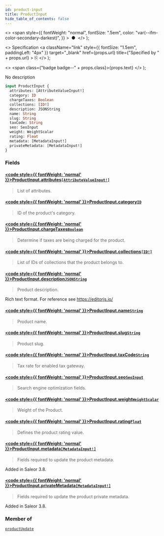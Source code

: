 ```yaml
---
id: product-input
title: ProductInput
hide_table_of_contents: false
---
```


  <>
    <span
      style={{
        fontWeight: "normal",
        fontSize: ".5em",
        color: "var(--ifm-color-secondary-darkest)",
      }}
    >
      &nbsp;●&nbsp;
    </span>
  </>
);

  <>
    Specification
    <a
      className="link"
      style={{ fontSize: "1.5em", paddingLeft: "4px" }}
      target="\_blank"
      href={props.url}
      title={"Specified by " + props.url}
    >
      ⎘
    </a>
  </>
);

  <>
    <span class={"badge badge--" + props.class}>{props.text}</span>
  </>
);

No description

```graphql
input ProductInput {
  attributes: [AttributeValueInput!]
  category: ID
  chargeTaxes: Boolean
  collections: [ID!]
  description: JSONString
  name: String
  slug: String
  taxCode: String
  seo: SeoInput
  weight: WeightScalar
  rating: Float
  metadata: [MetadataInput!]
  privateMetadata: [MetadataInput!]
}
```

### Fields

#### [<code style={{ fontWeight: 'normal' }}>ProductInput.<b>attributes</b></code>](#)<Bullet />[`[AttributeValueInput!]`](../../../developer/api-reference/inputs/attribute-value-input) <Badge class="secondary" text="list"/> <Badge class="secondary" text="input"/>

> List of attributes.

#### [<code style={{ fontWeight: 'normal' }}>ProductInput.<b>category</b></code>](#)<Bullet />[`ID`](../../../developer/api-reference/scalars/id) <Badge class="secondary" text="scalar"/>

> ID of the product's category.

#### [<code style={{ fontWeight: 'normal' }}>ProductInput.<b>chargeTaxes</b></code>](#)<Bullet />[`Boolean`](../../../developer/api-reference/scalars/boolean) <Badge class="secondary" text="scalar"/>

> Determine if taxes are being charged for the product.

#### [<code style={{ fontWeight: 'normal' }}>ProductInput.<b>collections</b></code>](#)<Bullet />[`[ID!]`](../../../developer/api-reference/scalars/id) <Badge class="secondary" text="list"/> <Badge class="secondary" text="scalar"/>

> List of IDs of collections that the product belongs to.

#### [<code style={{ fontWeight: 'normal' }}>ProductInput.<b>description</b></code>](#)<Bullet />[`JSONString`](../../../developer/api-reference/scalars/jsonstring) <Badge class="secondary" text="scalar"/>

> Product description.

Rich text format. For reference see https://editorjs.io/

>

#### [<code style={{ fontWeight: 'normal' }}>ProductInput.<b>name</b></code>](#)<Bullet />[`String`](../../../developer/api-reference/scalars/string) <Badge class="secondary" text="scalar"/>

> Product name.

#### [<code style={{ fontWeight: 'normal' }}>ProductInput.<b>slug</b></code>](#)<Bullet />[`String`](../../../developer/api-reference/scalars/string) <Badge class="secondary" text="scalar"/>

> Product slug.

#### [<code style={{ fontWeight: 'normal' }}>ProductInput.<b>taxCode</b></code>](#)<Bullet />[`String`](../../../developer/api-reference/scalars/string) <Badge class="secondary" text="scalar"/>

> Tax rate for enabled tax gateway.

#### [<code style={{ fontWeight: 'normal' }}>ProductInput.<b>seo</b></code>](#)<Bullet />[`SeoInput`](../../../developer/api-reference/inputs/seo-input) <Badge class="secondary" text="input"/>

> Search engine optimization fields.

#### [<code style={{ fontWeight: 'normal' }}>ProductInput.<b>weight</b></code>](#)<Bullet />[`WeightScalar`](../../../developer/api-reference/scalars/weight-scalar) <Badge class="secondary" text="scalar"/>

> Weight of the Product.

#### [<code style={{ fontWeight: 'normal' }}>ProductInput.<b>rating</b></code>](#)<Bullet />[`Float`](../../../developer/api-reference/scalars/float) <Badge class="secondary" text="scalar"/>

> Defines the product rating value.

#### [<code style={{ fontWeight: 'normal' }}>ProductInput.<b>metadata</b></code>](#)<Bullet />[`[MetadataInput!]`](../../../developer/api-reference/inputs/metadata-input) <Badge class="secondary" text="list"/> <Badge class="secondary" text="input"/>

> Fields required to update the product metadata.

Added in Saleor 3.8.

>

#### [<code style={{ fontWeight: 'normal' }}>ProductInput.<b>privateMetadata</b></code>](#)<Bullet />[`[MetadataInput!]`](../../../developer/api-reference/inputs/metadata-input) <Badge class="secondary" text="list"/> <Badge class="secondary" text="input"/>

> Fields required to update the product private metadata.

Added in Saleor 3.8.

>

### Member of

[`productUpdate`](../../../developer/api-reference/mutations/product-update) <Badge class="secondary" text="mutation"/>
